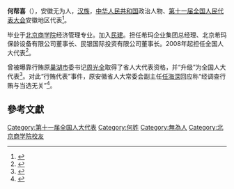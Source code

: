 '''何帮喜'''（{{bd|1963年||}}），安徽无为人，[[汉族|汉族]]，[[中华人民共和国|中华人民共和国]]政治人物、[[第十一届全国人民代表大会|第十一届全国人民代表大会]]安徽地区代表<ref>{{cite web|author=新华网|title=第十一届全国人大代表|url=http://news.xinhuanet.com/ziliao/2008-03/03/content_7708230.htm?node=36628|publisher=新华网|accessdate=2014-01-07|archive-date=2014-01-10|archive-url=https://web.archive.org/web/20140110211415/http://news.xinhuanet.com/ziliao/2008-03/03/content_7708230.htm?node=36628|dead-url=no}}</ref>。

毕业于[[北京商学院|北京商学院]]经济管理专业。加入[[民建|民建]]。担任希玛企业集团总经理、北京希玛保龄设备有限公司董事长、民银国际投资有限公司董事长。2008年起担任全国人大代表<ref>{{cite news|title=全国人大代表信息-何帮喜|url=http://210.82.31.1:8084/delegate/viewDelegate.action?dbid=110998|accessdate=2013-04-05|newspaper=全国人大网|archive-url=https://web.archive.org/web/20140407060748/http://www.npc.gov.cn/delegate/viewDelegate.action?dbid=110998|archive-date=2014-04-07|dead-url=yes}}</ref>。

曾被曝靠行贿原[[巢湖市|巢湖市]]委书记[[周光全|周光全]]取得了省人大代表资格，并“升级”为全国人大代表<ref>{{cite news|url=http://www.fengsung.com/n-8192.html|title=“卖官书记”周光全案跟踪：巢湖农民企业家何帮喜、徐顶峰行贿任全国人大代表|work=中国青年报|publisher=风尚中国|date=2010-10-13|accessdate=2020-10-17|archive-date=2020-10-20|archive-url=https://web.archive.org/web/20201020112929/http://www.fengsung.com/n-8192.html|dead-url=no}}</ref>。对此“行贿代表”事件，原安徽省人大常委会副主任[[任海深|任海深]]回应称“经调查行贿与当选无关”<ref>{{cite news|url=http://www.china.com.cn/2011/2011-03/09/content_22088704.htm|title=安徽人大回应代表贿选事件 称行贿与当选无关|publisher=中国网|date=2011-03-09|accessdate=2020-10-17|archive-date=2020-10-21|archive-url=https://web.archive.org/web/20201021194043/http://www.china.com.cn/2011/2011-03/09/content_22088704.htm|dead-url=no}}</ref>。

==參考文獻==
{{reflist}}
[[Category:第十一届全国人大代表|Category:第十一届全国人大代表]]
[[Category:何姓|Category:何姓]]
[[Category:無為人|Category:無為人]]
[[Category:北京商学院校友|Category:北京商学院校友]]